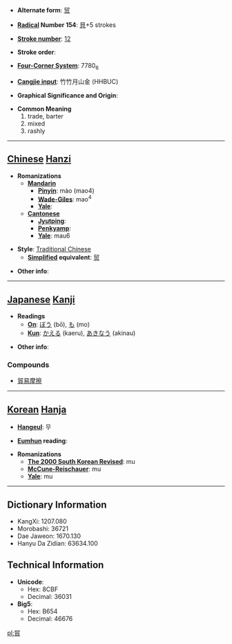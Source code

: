 * '''Alternate form''': [[贸]]

* '''[[Wiktionary:Chinese radical index| Radical]] Number 154''': [[Wiktionary:Chinese radical index 貝|貝]]+5 strokes

* '''[[Wiktionary:Chinese total strokes index|Stroke number]]''': [[Wiktionary:Chinese total strokes index 12|12]]

* '''Stroke order''': 

* '''[[Wiktionary:Chinese four corner index|Four-Corner System]]''': 7780<sub>6</sub>

* '''[[Wiktionary:Chinese Cangjie index|Cangjie input]]''': 竹竹月山金 (HHBUC)

* '''Graphical Significance and Origin''': 

* '''Common Meaning'''
*#trade, barter
*# mixed
*# rashly


----

== [[Chinese]] [[Hanzi]] ==

* '''Romanizations'''
** '''[[Mandarin]]'''
*** '''[[Pinyin]]''': mào (mao4)
*** '''[[Wade-Giles]]''': mao<sup>4</sup>
*** '''[[Yale]]''': 
** '''[[Cantonese]]'''
*** '''[[Jyutping]]''':
*** '''[[Penkyamp]]''': 
*** '''[[Yale]]''': mau6

* '''Style''': [[Traditional Chinese]] 
** '''[[Simplified Chinese|Simplified]] equivalent''': [[贸]]

* '''Other info''': 

----

== [[Japanese]] [[Kanji]] ==

* '''Readings'''
** '''[[On]]''': [[ぼう]] (bō), [[も]] (mo)
** '''[[Kun]]''': [[かえる]] (kaeru), [[あきなう]] (akinau)

* '''Other info''':  

===Compounds===
*[[貿易摩擦]]
----

== [[Korean]] [[Hanja]] ==

* '''[[Hangeul]]''': 무

* '''[[Eumhun]] reading''': 

* '''Romanizations'''
** '''[[The 2000 South Korean Revised Romanization|The 2000 South Korean Revised]]''': mu
** '''[[McCune-Reischauer]]''': mu
** '''[[Yale]]''': mu

----

== Dictionary Information ==

* KangXi: 1207.080
* Morobashi: 36721
* Dae Jaweon: 1670.130
* Hanyu Da Zidian: 63634.100

== Technical Information ==

* '''Unicode''':
** Hex: 8CBF
** Decimal: 36031
* '''Big5''':
** Hex: B654
** Decimal: 46676

[[pl:貿]]